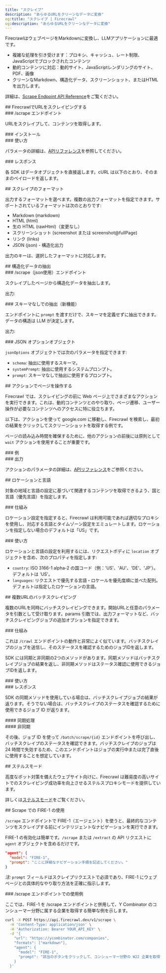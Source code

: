 ```yaml
---
title: "スクレイプ"
description: "あらゆるURLをクリーンなデータに変換"
og:title: "スクレイプ | Firecrawl"
og:description: "あらゆるURLをクリーンなデータに変換"
---
```



FirecrawlはウェブページをMarkdownに変換し、LLMアプリケーションに最適です。

* 複雑な処理を引き受けます：プロキシ、キャッシュ、レート制限、JavaScriptでブロックされたコンテンツ
* 動的コンテンツに対応：動的サイト、JavaScriptレンダリングのサイト、PDF、画像
* クリーンなMarkdown、構造化データ、スクリーンショット、またはHTMLを出力します。

詳細は、[Scrape Endpoint API Reference](https://docs.firecrawl.dev/api-reference/endpoint/scrape)をご覧ください。

<div id="scraping-a-url-with-firecrawl">
  ## FirecrawlでURLをスクレイピングする
</div>

<div id="scrape-endpoint">
  ### /scrape エンドポイント
</div>

URLをスクレイプして、コンテンツを取得します。

<div id="installation">
  ### インストール
</div>

<CodeGroup>
  <InstallationPython />

  <InstallationNode />

  <InstallationGo />

  <InstallationRust />
</CodeGroup>

<div id="usage">
  ### 使い方
</div>

<CodeGroup>
  <ScrapePython />

  <ScrapeNode />

  <ScrapeGo />

  <ScrapeRust />

  <ScrapeCURL />
</CodeGroup>

パラメータの詳細は、[APIリファレンス](https://docs.firecrawl.dev/api-reference/endpoint/scrape)を参照してください。

<div id="response">
  ### レスポンス
</div>

各 SDK はデータオブジェクトを直接返します。cURL は以下のとおり、そのままのペイロードを返します。

<ScrapeResponse />

<div id="scrape-formats">
  ## スクレイプのフォーマット
</div>

出力するフォーマットを選べます。複数の出力フォーマットを指定できます。サポートされているフォーマットは次のとおりです:

* Markdown (markdown)
* HTML (html)
* 生の HTML (rawHtml)（変更なし）
* スクリーンショット (screenshot または screenshot@fullPage)
* リンク (links)
* JSON (json) - 構造化出力

出力のキーは、選択したフォーマットに対応します。

<div id="extract-structured-data">
  ## 構造化データの抽出
</div>

<div id="scrape-with-json-endpoint">
  ### /scrape（json使用）エンドポイント
</div>

スクレイプしたページから構造化データを抽出します。

<CodeGroup>
  <ExtractPython />

  <ExtractNode />

  <ExtractCURL />
</CodeGroup>

出力:

<ExtractOutput />

<div id="extracting-without-schema-new">
  ### スキーマなしでの抽出（新機能）
</div>

エンドポイントに `prompt` を渡すだけで、スキーマを定義せずに抽出できます。データの構造は LLM が決定します。

<CodeGroup>
  <ExtractNoSchemaCURL />
</CodeGroup>

出力:

<ExtractNoSchemaOutput />

<div id="json-options-object">
  ### JSON オプションオブジェクト
</div>

`jsonOptions` オブジェクトでは次のパラメータを指定できます:

* `schema`: 抽出に使用するスキーマ。
* `systemPrompt`: 抽出に使用するシステムプロンプト。
* `prompt`: スキーマなしで抽出に使用するプロンプト。

<div id="interacting-with-the-page-with-actions">
  ## アクションでページを操作する
</div>

Firecrawl では、スクレイピングの前に Web ページ上でさまざまなアクションを実行できます。これは、動的コンテンツとのやり取り、ページ遷移、ユーザー操作が必要なコンテンツへのアクセスに特に役立ちます。

以下は、アクションを使って google.com に移動し、Firecrawl を検索し、最初の結果をクリックしてスクリーンショットを取得する例です。

ページの読み込み時間を確保するために、他のアクションの前後には原則として `wait` アクションを使用することが重要です。

<div id="example">
  ### 例
</div>

<CodeGroup>
  <ScrapeActionsPython />

  <ScrapeActionsNode />

  <ScrapeActionsCURL />
</CodeGroup>

<div id="output">
  ### 出力
</div>

<CodeGroup>
  <ScrapeActionsOutput />
</CodeGroup>

アクションのパラメータの詳細は、[APIリファレンス](https://docs.firecrawl.dev/api-reference/endpoint/scrape)をご参照ください。

<div id="location-and-language">
  ## ロケーションと言語
</div>

対象の地域と言語の設定に基づいて関連するコンテンツを取得できるよう、国と言語（優先言語）を指定します。

<div id="how-it-works">
  ### 仕組み
</div>

ロケーション設定を指定すると、Firecrawl は利用可能であれば適切なプロキシを使用し、対応する言語とタイムゾーン設定をエミュレートします。ロケーションを指定しない場合のデフォルトは「US」です。

<div id="usage">
  ### 使い方
</div>

ロケーションと言語の設定を利用するには、リクエストボディに `location` オブジェクトを含め、次のプロパティを指定します:

* `country`: ISO 3166-1 alpha-2 の国コード（例：&#39;US&#39;、&#39;AU&#39;、&#39;DE&#39;、&#39;JP&#39;）。デフォルトは &#39;US&#39;。
* `languages`: リクエストで優先する言語・ロケールを優先度順に並べた配列。デフォルトは指定したロケーションの言語。

<CodeGroup>
  <ScrapeLocationPython />

  <ScrapeLocationNode />

  <ScrapeLocationCURL />
</CodeGroup>

<div id="batch-scraping-multiple-urls">
  ## 複数URLのバッチスクレイピング
</div>

複数のURLを同時にバッチスクレイピングできます。開始URLと任意のパラメータを引数として受け取ります。params 引数では、出力フォーマットなど、バッチスクレイピングジョブの追加オプションを指定できます。

<div id="how-it-works">
  ### 仕組み
</div>

これは `/crawl` エンドポイントの動作と非常によく似ています。バッチスクレイプのジョブを送信し、そのステータスを確認するためのジョブIDを返します。

SDK には同期と非同期の2つのメソッドがあります。同期メソッドはバッチスクレイプジョブの結果を返し、非同期メソッドはステータス確認に使用できるジョブIDを返します。

<div id="usage">
  ### 使い方
</div>

<CodeGroup>
  <BatchScrapePython />

  <BatchScrapeNode />

  <BatchScrapeCURL />
</CodeGroup>

<div id="response">
  ### レスポンス
</div>

SDK の同期メソッドを使用している場合は、バッチスクレイプジョブの結果が返ります。そうでない場合は、バッチスクレイプのステータスを確認するために使用できるジョブ ID が返ります。

<div id="synchronous">
  #### 同期処理
</div>

<BatchScrapeOutput />

<div id="asynchronous">
  #### 非同期
</div>

その後、ジョブ ID を使って `/batch/scrape/{id}` エンドポイントを呼び出し、バッチスクレイプのステータスを確認できます。バッチスクレイプのジョブは 24 時間で失効するため、このエンドポイントはジョブの実行中または完了直後に使用することを想定しています。

<BatchScrapeAsyncOutput />

<div id="stealth-mode">
  ## ステルスモード
</div>

高度なボット対策を備えたウェブサイト向けに、Firecrawl は難易度の高いサイトでのスクレイピング成功率を向上させるステルスプロキシモードを提供しています。

詳しくは[ステルスモード](/ja/features/stealth-mode)をご覧ください。

<div id="using-fire-1-with-scrape">
  ## Scrape での FIRE-1 の使用
</div>

`/scrape` エンドポイントで FIRE-1（エージェント）を使うと、最終的なコンテンツをスクレイプする前にインテリジェントなナビゲーションを実行できます。

FIRE-1 の有効化は簡単です。`/scrape` または `/extract` の API リクエストに `agent` オブジェクトを含めるだけです。

```json
"agent": {
  "model": "FIRE-1",
  "prompt": "ここに詳細なナビゲーション手順を記述してください。"
}
```

*注:* `prompt` フィールドはスクレイプリクエストで必須であり、FIRE-1 にウェブページとの具体的なやり取り方法を正確に指示します。

<div id="example-usage-with-scrape-endpoint">
  ### /scrape エンドポイントでの使用例
</div>

ここでは、FIRE-1 を /scrape エンドポイントと併用して、Y Combinator のコンシューマー分野に属する企業を取得する簡単な例を示します。

```bash
curl -X POST https://api.firecrawl.dev/v1/scrape \
  -H 'Content-Type: application/json' \
  -H 'Authorization: Bearer YOUR_API_KEY' \
  -d '{
    "url": "https://ycombinator.com/companies",
    "formats": ["markdown"],
    "agent": {
      "model": "FIRE-1",
      "prompt": "該当のボタンをクリックして、コンシューマー分野の W22 企業を取得する"
    }
  }'
```
